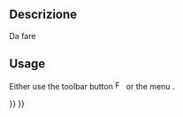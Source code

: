 <languages/>

<div class="mw-translate-fuzzy">
{{Docnav/it
|[[FEM_ClippingPlaneAdd/it|Piano di taglio sulla faccia]]
|[[FEM_Examples/it|Esempi FEM]]
|[[FEM_Workbench/it|FEM]]
|IconL=Fem-clipping-plane-add.svg
|IconC=Workbench_FEM.svg
|IconR=Preferences-fem.svg
}}
</div>

<div class="mw-translate-fuzzy">
{{GuiCommand/it|Name=FEM ClippingPlaneRemoveAll|Name/it=FEM ClippingPlaneRemoveAll|Icon=Fem-clipping-plane-remove-all.svg|MenuLocation= Utilità → Rimuovi tutti i piani di ritaglio||Workbenches=[[FEM_Workbench/it|FEM]]|Shortcut=|SeeAlso=[[FEM_tutorial/it|Tutorial FEM]]}}
</div>

==Descrizione==

<div class="mw-translate-fuzzy">
Da fare
</div>

==Usage==

Either use the toolbar button [[Image:FEM_ClippingPlaneRemoveAll.svg|16px]]  or the menu {{MenuCommand|Utilities → [[Image:FEM_ClippingPlaneRemoveAll.svg|16px]] Remove all clipping planes}}.


<div class="mw-translate-fuzzy">
{{Docnav/it
|[[FEM_ClippingPlaneAdd/it|Piano di taglio sulla faccia]]
|[[FEM_Examples/it|Esempi FEM]]
|[[FEM_Workbench/it|FEM]]
|IconL=Fem-clipping-plane-add.svg
|IconC=Workbench_FEM.svg
|IconR=Preferences-fem.svg
}}
</div>

{{FEM Tools navi{{#translation:}}}}
{{Userdocnavi{{#translation:}}}}
